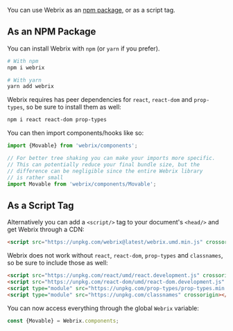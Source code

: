 You can use Webrix as an [npm package](https://www.npmjs.com/package/webrix), or as a script tag.

## As an NPM Package

You can install Webrix with `npm` (or `yarn` if you prefer).

```bash
# With npm
npm i webrix

# With yarn
yarn add webrix
```

Webrix requires has peer dependencies for `react`, `react-dom` and `prop-types`, so be sure to install them as well:

```bash
npm i react react-dom prop-types
```

You can then import components/hooks like so:

```jsx
import {Movable} from 'webrix/components';

// For better tree shaking you can make your imports more specific.
// This can potentially reduce your final bundle size, but the
// difference can be negligible since the entire Webrix library
// is rather small
import Movable from 'webrix/components/Movable';
```

## As a Script Tag

Alternatively you can add a `<script/>` tag to your document's `<head/>` and get Webrix through a CDN:

```html
<script src="https://unpkg.com/webrix@latest/webrix.umd.min.js" crossorigin></script>
```

Webrix does not work without `react`, `react-dom`, `prop-types` and `classnames`, so be sure to include those as well:

```html
<script src="https://unpkg.com/react/umd/react.development.js" crossorigin></script>
<script src="https://unpkg.com/react-dom/umd/react-dom.development.js" crossorigin></script>
<script type="module" src="https://unpkg.com/prop-types/prop-types.min.js" crossorigin></script>
<script type="module" src="https://unpkg.com/classnames" crossorigin></script>
```

You can now access everything through the global `Webrix` variable:

```js
const {Movable} = Webrix.components;
```